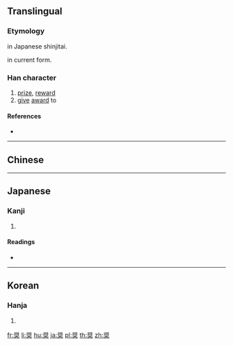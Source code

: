 {{also|奬|獎}}
==Translingual==
{{Han simplified forms|獎|奨|奖}}

===Etymology===
{{Han simp|獎|f=將|t=将|f2=犬|t2=大}} in Japanese shinjitai.

{{Han compound|大|将|ls=psc|c1=s|c2=p}} in current form.

===Han character===
{{Han char|rn=37|rad=大|as=10|sn=13|four=|canj=LIK|ids=⿱将大}}

# [[prize]], [[reward]]
# [[give]] [[award]] to

====References====
* {{Han ref|kx=0253.211|dkj=05990|dj=0515.180|hdz=10547.040|uh=5968|ud=22888}}

----

==Chinese==
{{zh-see|獎|v}}

----

==Japanese==

===Kanji===
{{ja-kanji|grade=c|rs=大10|style=s|kyu=獎}}

# {{defn|lang=ja|sort=大10}}

====Readings====
* {{ja-readings|goon=[[そう]] (sō) {{non-joyo-reading}}|kanon=[[しょう]] (shō)|kun=[[すすめる]] (susumeru)}}

----

==Korean==

===Hanja===
{{ko-hanja|hangeul=[[장]]|rv=jang|mr=chang}}

# {{defn|lang=ko|sort=大10}}

[[fr:奨]]
[[li:奨]]
[[hu:奨]]
[[ja:奨]]
[[pl:奨]]
[[th:奨]]
[[zh:奨]]